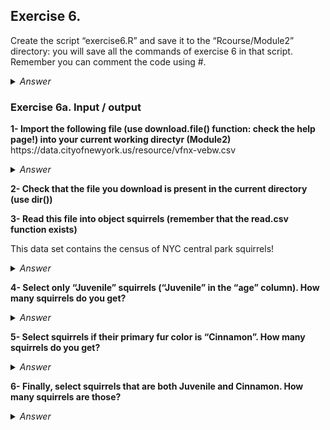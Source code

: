 ## Exercise 6. 

Create the script "exercise6.R" and save it to the "Rcourse/Module2" directory: you will save all the commands of exercise 6 in that script.
<br>Remember you can comment the code using #.


<details>
<summary>
*Answer*
</summary>

```r
getwd()
setwd("Rcourse/Module2")
setwd("~/Rcourse/Module2")
```

</details>

### Exercise 6a. Input / output

**1- Import the following file (use download.file() function: check the help page!) into your current working directyr (Module2)**
https://data.cityofnewyork.us/resource/vfnx-vebw.csv


<details>
<summary>
*Answer*
</summary>

```r
download.file(url="https://data.cityofnewyork.us/resource/vfnx-vebw.csv", destfile="vfnx-vebw.csv")
```

</details>

**2- Check that the file you download is present in the current directory (use dir())**

**3- Read this file into object squirrels (remember that the read.csv function exists)**

This data set contains the census of NYC central park squirrels!

<details>
<summary>
*Answer*
</summary>

```r
# with read.table
squirrels <- read.table("vfnx-vebw.csv", header=T, sep=",", as.is=TRUE)
# read.csv is an option
squirrels <- read.csv("vfnx-vebw.csv")
```

</details>

**4- Select only "Juvenile" squirrels ("Juvenile" in the "age" column). How many squirrels do you get?**

<details>
<summary>
*Answer*
</summary>

```r
squirrels[squirrels$age == "Juvenile", ]
```

</details>

**5- Select squirrels if their primary fur color is "Cinnamon". How many squirrels do you get?**

<details>
<summary>
*Answer*
</summary>

```r
squirrels[squirrels$primary_fur_color == "Cinnamon", ]
```

</details>

**6- Finally, select squirrels that are both Juvenile and Cinnamon. How many squirrels are those?**

<details>
<summary>
*Answer*
</summary>

```r
squirrels[squirrels$age == "Juvenile" & squirrels$primary_fur_color == "Cinnamon", ]
```

</details>






